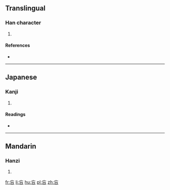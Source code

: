 ==Translingual==

===Han character===
{{Han char|rn=30|rad=口|as=03|sn=6|four=|canj=卜女口 (YVR)|ids=⿱[[亡]][[口]]}}

# {{defn|Han|sort=口03}}

====References====
* {{Han ref|kx=0174.160|dkj=03279|dj=0387.090|hdz=10584.010|uh=5402|ud=21506}}

----

==Japanese==

===Kanji===
{{ja-kanji|grade=|rs=口03}}

# {{defn|lang=ja|sort=口03}}

====Readings====
* {{ja-readings|on=[[ぼう]] (bō), [[もう]] (mō)|kun=[[おいぼれる]] (oiboreru)}}

----

==Mandarin==

===Hanzi===
{{cmn-hanzi|pin=[[chī]] ([[chi1]]), [[jī]] ([[ji1]]), [[máng]] ([[mang2]])|wg=ch'ih<sup>1</sup>, chi<sup>1</sup>, mang<sup>2</sup>}}

# {{defn|lang=cmn|sort=口03}}

[[fr:吂]]
[[li:吂]]
[[hu:吂]]
[[pl:吂]]
[[zh:吂]]